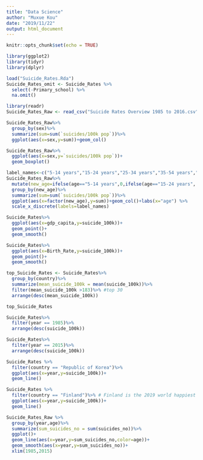 ```yaml
---
title: "Data Science"
author: "Muxue Kou"
date: "2019/11/22"
output: html_document
---
```


```r
knitr::opts_chunk$set(echo = TRUE)
```
```r
library(ggplot2)
library(tidyr)
library(dplyr)
```

```r
load("Suicide_Rates.Rda") 
Suicide_Rates_omit <- Suicide_Rates %>%
  select(-Primary_school) %>%
  na.omit()
```
```r
library(readr)
Suicide_Rates_Raw <- read_csv("Suicide Rates Overview 1985 to 2016.csv")
```
```r
Suicide_Rates_Raw%>%
  group_by(sex)%>%
  summarize(sum=sum(`suicides/100k pop`))%>%
  ggplot(aes(x=sex,y=sum))+geom_col()
```
```r
Suicide_Rates_Raw%>%
  ggplot(aes(x=sex,y=`suicides/100k pop`))+
  geom_boxplot()
```

```r
label_names<-c("5-14 years","15-24 years","25-34 years","35-54 years","55-74 years","75+ years")
Suicide_Rates_Raw%>%
  mutate(new_age=ifelse(age=="5-14 years",0,ifelse(age=="15-24 years", 1, ifelse(age=="25-34 years", 2, ifelse(age=="35-54 years", 3, ifelse(age=="55-74 years", 4, 5))))))%>%
  group_by(new_age)%>%
  summarize(sum=sum(`suicides/100k pop`))%>%
  ggplot(aes(x=factor(new_age),y=sum))+geom_col()+labs(x="age") %>% 
  scale_x_discrete(labels=label_names)
```
```r
Suicide_Rates%>%
  ggplot(aes(x=gdp_capita,y=suicide_100k))+
  geom_point()+
  geom_smooth()
```
```r
Suicide_Rates%>%
  ggplot(aes(x=Birth_Rate,y=suicide_100k))+
  geom_point()+
  geom_smooth()
```


```r
top_Suicide_Rates <- Suicide_Rates%>%
  group_by(country)%>%
  summarize(mean_suicide_100k = mean(suicide_100k))%>%
  filter(mean_suicide_100k >183)%>% #top 30
  arrange(desc(mean_suicide_100k))
```

```r
top_Suicide_Rates 
```

```r
Suicide_Rates%>%
  filter(year == 1985)%>%
  arrange(desc(suicide_100k))
```

```r
Suicide_Rates%>%
  filter(year == 2015)%>%
  arrange(desc(suicide_100k))
```
```r
Suicide_Rates %>%
  filter(country == "Republic of Korea")%>%
  ggplot(aes(x=year,y=suicide_100k))+
  geom_line()
```
```r
Suicide_Rates %>% 
  filter(country == "Finland")%>% # Finland is the 2019 world happiest country
  ggplot(aes(x=year,y=suicide_100k))+
  geom_line()
```
```r
Suicide_Rates_Raw %>%
  group_by(year,age)%>%
  summarize(sum_suicides_no = sum(suicides_no))%>%
  ggplot()+
  geom_line(aes(x=year,y=sum_suicides_no,color=age))+
  geom_smooth(aes(x=year,y=sum_suicides_no))+
  xlim(1985,2015)
```
```r

```

